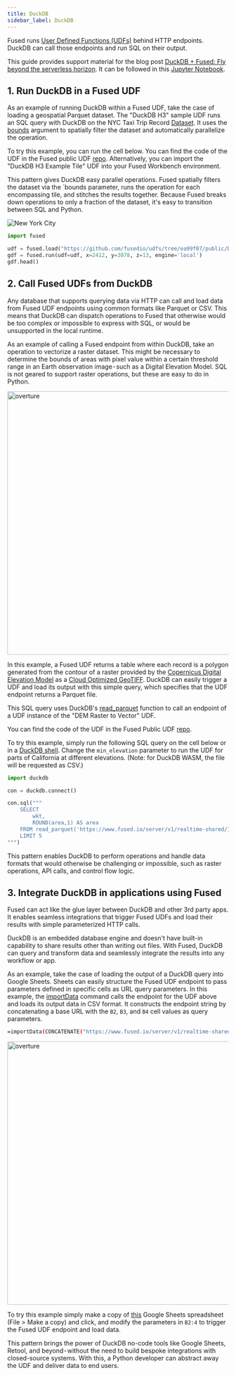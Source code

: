```yaml
---
title: DuckDB
sidebar_label: DuckDB
---
```


Fused runs [User Defined Functions (UDFs)](/core-concepts/why/) behind HTTP endpoints. DuckDB can call those endpoints and run SQL on their output.

This guide provides support material for the blog post [DuckDB + Fused: Fly beyond the serverless horizon](https://medium.com/@fused/duckdb-fused-fly-beyond-the-serverless-horizon-886d892834aa). It can be followed in this [Jupyter Notebook](https://github.com/fusedio/fused-docs/blob/main/docs/examples/transform/generic/duckdb.ipynb).

## 1. Run DuckDB in a Fused UDF

As an example of running DuckDB within a Fused UDF, take the case of loading a geospatial Parquet dataset. The "DuckDB H3" sample UDF runs an SQL query with DuckDB on the NYC Taxi Trip Record [Dataset](https://www.nyc.gov/site/tlc/about/tlc-trip-record-data.page). It uses the [bounds](/core-concepts/filetile/#the-bounds-object) argument to spatially filter the dataset and automatically parallelize the operation.

To try this example, you can run the cell below. You can find the code of the UDF in the Fused public UDF [repo](https://github.com/fusedio/udfs/tree/main/public/DuckDB_H3_Example_Tile). Alternatively, you can import the "DuckDB H3 Example Tile" UDF into your Fused Workbench environment.

This pattern gives DuckDB easy parallel operations. Fused spatially filters the dataset via the \`bounds parameter, runs the operation for each encompassing tile, and stitches the results together. Because Fused breaks down operations to only a fraction of the dataset, it's easy to transition between SQL and Python.

![New York City](/img/user-guide/tranforms/nyc.png)

```python showLineNumbers
import fused

udf = fused.load("https://github.com/fusedio/udfs/tree/ea99f07/public/DuckDB_H3_Example_Tile")
gdf = fused.run(udf=udf, x=2412, y=3078, z=13, engine='local')
gdf.head()
```

## 2. Call Fused UDFs from DuckDB

Any database that supports querying data via HTTP can call and load data from Fused UDF
endpoints using common formats like Parquet or CSV. This means that DuckDB can dispatch
operations to Fused that otherwise would be too complex or impossible to express with
SQL, or would be unsupported in the local runtime.

As an example of calling a Fused endpoint from within DuckDB, take an operation to
vectorize a raster dataset. This might be necessary to determine the bounds of areas
with pixel value within a certain threshold range in an Earth observation image - such
as a Digital Elevation Model. SQL is not geared to support raster operations, but these
are easy to do in Python.

<img src="https://fused-magic.s3.us-west-2.amazonaws.com/docs_assets/gifs/sql.gif" alt="overture" width="600"/>

In this example, a Fused UDF returns a table where each record is a polygon generated
from the contour of a raster provided by the
[Copernicus Digital Elevation Model](https://spacedata.copernicus.eu/collections/copernicus-digital-elevation-model)
as a [Cloud Optimized GeoTIFF](https://www.cogeo.org/). DuckDB can easily trigger a UDF
and load its output with this simple query, which specifies that the UDF endpoint
returns a Parquet file.

This SQL query uses DuckDB's
[read_parquet](https://duckdb.org/docs/data/parquet/overview.html) function to call an
endpoint of a UDF instance of the "DEM Raster to Vector" UDF.

You can find the code of the UDF in the Fused Public UDF [repo](https://github.com/fusedio/udfs/tree/main/public/DEM_Raster_to_Vector_Example).

To try this example, simply run the following SQL query on the cell below or in a
[DuckDB shell](<https://shell.duckdb.org/#queries=v0,SELECT-wkt%2C-area%0AFROM-read_csv('https%3A%2F%2Fwww.fused.io%2Fserver%2Fv1%2Frealtime%20shared%2F'-%7C%7C%0A'1e35c9b9cadf900265443073b0bd99072f859b8beddb72a45e701fb5bcde807d'-%7C%7C%0A'%2Frun%2Ffile%3Fdtype_out_vector%3Dcsv'-%7C%7C%0A'%26min_elevation%3D500')%0ALIMIT-10~>).
Change the `min_elevation` parameter to run the UDF for parts of California at different
elevations. (Note: for DuckDB WASM, the file will be requested as CSV.)

```python showLineNumbers
import duckdb

con = duckdb.connect()

con.sql("""
    SELECT
        wkt,
        ROUND(area,1) AS area
    FROM read_parquet('https://www.fused.io/server/v1/realtime-shared/1e35c9b9cadf900265443073b0bd99072f859b8beddb72a45e701fb5bcde807d/run/file?min_elevation=500&dtype_out_vector=parquet')
    LIMIT 5
""")
```

This pattern enables DuckDB to perform operations and handle data formats that would otherwise be challenging or impossible, such as raster operations, API calls, and control flow logic.

## 3. Integrate DuckDB in applications using Fused

Fused can act like the glue layer between DuckDB and other 3rd party apps. It enables seamless integrations that
trigger Fused UDFs and load their results with simple parameterized HTTP calls.

DuckDB is an embedded database engine and doesn't have built-in capability to share
results other than writing out files. With Fused, DuckDB can query and transform data and seamlessly integrate the results into any workflow or app.

As an example, take the case of loading the output of a DuckDB query into Google Sheets.
Sheets can easily structure the Fused UDF endpoint to pass parameters defined in
specific cells as URL query parameters. In this example, the
[importData](https://support.google.com/docs/answer/3093335?hl=en) command calls the
endpoint for the UDF above and loads its output data in CSV format. It constructs the
endpoint string by concatenating a base URL with the `B2`, `B3`, and `B4` cell values as
query parameters.

```bash
=importData(CONCATENATE("https://www.fused.io/server/v1/realtime-shared/aba7b238d9445d576e15b2d6b780dc353bfdee55f02a285a85a3917b72835600/run/file?dtype_out_vector=csv&resolution=", B2, "&min_count=", B3, "&head=", B4))
```

<img src="https://fused-magic.s3.us-west-2.amazonaws.com/docs_assets/gifs/sheets.gif" alt="overture" width="600"/>

To try this example simply make a copy of
[this](https://docs.google.com/spreadsheets/d/1iufyjEct5bQjYAI8v1Mb5e29yG8ukzH4X8MD6oP1xLQ/edit?usp=sharing)
Google Sheets spreadsheet (File > Make a copy) and click, and modify the parameters in
`B2:4` to trigger the Fused UDF endpoint and load data.

This pattern brings the power of DuckDB no-code tools like Google Sheets, Retool, and beyond - without the need to build bespoke integrations with closed-source systems. With this, a Python developer can abstract away the UDF and deliver data to end users.
